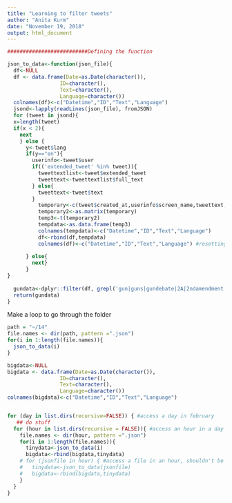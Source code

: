 ```yaml
---
title: "Learning to filter tweets"
author: "Anita Kurm"
date: "November 19, 2018"
output: html_document
---
```


```r
##########################Defining the function

json_to_data<-function(json_file){
  df<-NULL
  df <- data.frame(Date=as.Date(character()),
                 ID=character(),
                 Text=character(),
                 Language=character())
  colnames(df)<-c("Datetime","ID","Text","Language")
  jsond<-lapply(readLines(json_file), fromJSON)
  for (tweet in jsond){
  x=length(tweet)
  if(x < 2){
    next
    } else {
      y<-tweet$lang
      if(y=="en"){
        userinfo<-tweet$user
        if(('extended_tweet' %in% tweet)){
          tweettextlist<-tweet$extended_tweet
          tweettext<-tweettextlist$full_text
        } else{
          tweettext<-tweet$text
        }
          temporary<-c(tweet$created_at,userinfo$screen_name,tweettext, tweet$lang)
          temporary2<-as.matrix(temporary)
          temp3<-t(temporary2)
          tempdata<-as.data.frame(temp3)
          colnames(tempdata)<-c("Datetime","ID","Text","Language")
          df<-rbind(df,tempdata)
          colnames(df)<-c("Datetime","ID","Text","Language") #resetting names
        
      } else{
        next}
      }
}
  
  gundata<-dplyr::filter(df, grepl('gun|guns|gundebate|2A|2ndamendment|guncontrol|gunsense|gunban|gunsafety|gunrights|NRA|2AShallNotBeInfringed|shooting', Text))
  return(gundata)
}
```

Make a loop to go through the folder

```r
path = "~/14"
file.names <- dir(path, pattern =".json")
for(i in 1:length(file.names)){
  json_to_data(i)
}

bigdata<-NULL
bigdata <- data.frame(Date=as.Date(character()),
                 ID=character(),
                 Text=character(),
                 Language=character())
colnames(bigdata)<-c("Datetime","ID","Text","Language")


for (day in list.dirs(recursive=FALSE)) { #access a day in february
   ## do stuff
  for (hour in list.dirs(recursive = FALSE)){ #access an hour in a day
    file.names <- dir(hour, pattern =".json")
    for(i in 1:length(file.names)){
      tinydata<-json_to_data(i)
      bigdata<-rbind(bigdata,tinydata)
    # for (jsonfile in hour) { #access a file in an hour, shouldn't be compressed
    #   tinydata<-json_to_data(jsonfile)
    #   bigdata<-rbind(bigdata,tinydata)
    }
  }
}

```


